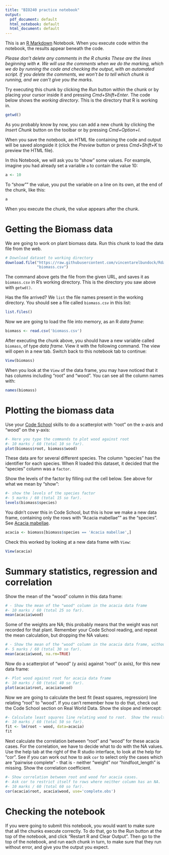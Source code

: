 ```yaml
---
title: "BIO240 practice notebook"
output:
  pdf_document: default
  html_notebook: default
  html_document: default
---
```


This is an [R Markdown](http://rmarkdown.rstudio.com) Notebook. When you execute code within the notebook, the results appear beneath the code.

*Please don't delete any comments in the R chunks  These are the lines beginning with `#`.  We will use the comments when we do the marking, which we do by running the code and checking the output, with an automated script.  If you delete the comments, we won't be to tell which chunk is running, and we can't give you the marks*.

Try executing this chunk by clicking the *Run* button within the chunk or by placing your cursor inside it and pressing *Cmd+Shift+Enter*.   The code below shows the *working directory*.  This is the directory that R is working in.

```r
getwd()
```

As you probably know by now, you can add a new chunk by clicking the *Insert Chunk* button on the toolbar or by pressing *Cmd+Option+I*.

When you save the notebook, an HTML file containing the code and output will be saved alongside it (click the *Preview* button or press *Cmd+Shift+K* to preview the HTML file).

In this Notebook, we will ask you to "show" some values.  For example, imagine you had already set a variable `a` to contain the value 10:

```r
a <- 10
```

To "show"" the value, you put the variable on a line on its own, at the end of the chunk, like this:

```r
a
```

When you execute the chunk, the value appears after the chunk.

# Getting the Biomass data

We are going to work on plant biomass data.  Run this chunk to load the data file from the web.

```r
# Download dataset to working directory
download.file("https://raw.githubusercontent.com/vincentarelbundock/Rdatasets/master/csv/DAAG/biomass.csv",
              "biomass.csv")
```

The command above gets the file from the given URL, and saves it as `biomass.csv` in R's working directory.  This is the directory you saw above with `getwd()`.

Has the file arrived?  We `list` the file names present in the working directory. You should see a file called `biomass.csv` in this list:

```r
list.files()
```

Now we are going to load the file into memory, as an R *data frame*:

```r
biomass <- read.csv('biomass.csv')
```

After executing the chunk above, you should have a new variable called `biomass`, of type *data frame*. View it with the following command.  The view will open in a new tab.  Switch back to this notebook tab to continue:

```r
View(biomass)
```

When you look at the `View` of the data frame, you may have noticed that it has columns including "root" and "wood". You can see all the column names with:

```r
names(biomass)
```

# Plotting the biomass data

Use your [Code School](http://tryr.codeschool.com) skills to do a scatterplot with "root" on the x-axis and "wood" on the y-axis:

```r
#- Here you type the commands to plot wood against root
#- 10 marks / 60 (total 10 so far).
plot(biomass$root, biomass$wood)
```

These data are for several different species.  The column "species" has the identifier for each species.  When R loaded this dataset, it decided that the "species" column was a `factor`.

Show the levels of the factor by filling out the cell below.  See above for what we mean by "show":

```r
#- show the levels of the species factor
#- 5 marks / 60 (total 15 so far).
levels(biomass$species)
```

You didn't cover this in Code School, but this is how we make a new data frame, containing only the rows with "Acacia mabellae"" as the "species".  See [Acacia mabellae](http://plantnet.rbgsyd.nsw.gov.au/cgi-bin/NSWfl.pl?page=nswfl&lvl=sp&name=Acacia~mabellae).

```r
acacia <- biomass[biomass$species == 'Acacia mabellae',]
```

Check this worked by looking at a new data frame with `View`:

```r
View(acacia)
```

# Summary statistics, regression and correlation

Show the mean of the "wood" column in this data frame:

```r
# - Show the mean of the "wood" column in the acacia data frame
#- 10 marks / 60 (total 25 so far).
mean(acacia$wood)
```


Some of the weights are NA; this probably means that the weight was not recorded for that plant. Remember your Code School reading, and repeat the mean calculation, but dropping the NA values:

```r
# - Show the mean of the "wood" column in the acacia data frame, without NAs
#- 5 marks / 60 (total 30 so far).
mean(acacia$wood, na.rm=TRUE)
```

Now do a scatterplot of "wood" (y axis) against "root" (x axis), for this new data frame:

```r
#- Plot wood against root for acacia data frame
#- 10 marks / 60 (total 40 so far).
plot(acacia$root, acacia$wood)
```

Now we are going to calculate the best fit (least squares, regression) line relating "root" to "wood".  If you can't remember how to do that, check out the Code School section on Real World Data.  Show the slope and intercept:

```r
#- Calculate least squares line relating wood to root.  Show the result.
#- 10 marks / 60 (total 50 so far).
fit <- lm(root ~ wood, data=acacia)
fit
```

Next calculate the correlation between "root" and "wood" for these acacia cases.  For the correlation, we have to decide what to do with the NA values.  Use the help tab at the right of the R studio interface, to look at the help for "cor".  See if you can work out how to ask `cor` to select only the cases which are "pairwise complete" - that is - neither "weight" nor "hindfoot_length" is missing. Show the correlation coefficient.

```r
#- Show correlation between root and wood for acacia cases.
#- Ask cor to restrict itself to rows where neither column has an NA.
#- 10 marks / 60 (total 60 so far).
cor(acacia$root, acacia$wood, use='complete.obs')
```

# Checking the notebook

If you were going to submit this notebook, you would want to make sure that all the chunks execute correctly.  To do that, go to the Run button at the top of the notebook, and click "Restart R and Clear Output".  Then go to the top of the notebook, and run each chunk in turn, to make sure that they run without error, and give you the output you expect.
